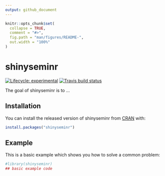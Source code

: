 ```yaml
---
output: github_document
---
```


<!-- README.md is generated from README.Rmd. Please edit that file -->

```r
knitr::opts_chunk$set(
  collapse = TRUE,
  comment = "#>",
  fig.path = "man/figures/README-",
  out.width = "100%"
)
```

# shinyseminr

<!-- badges: start -->
[![Lifecycle: experimental](https://img.shields.io/badge/lifecycle-experimental-orange.svg)](https://www.tidyverse.org/lifecycle/#experimental)
[![Travis build status](https://travis-ci.com/Sumidu/shinyseminr.svg?branch=master)](https://travis-ci.com/Sumidu/shinyseminr)
<!-- badges: end -->

The goal of shinyseminr is to ...

## Installation

You can install the released version of shinyseminr from [CRAN](https://CRAN.R-project.org) with:

``` r
install.packages("shinyseminr")
```

## Example

This is a basic example which shows you how to solve a common problem:

```r
#library(shinyseminr)
## basic example code
```

